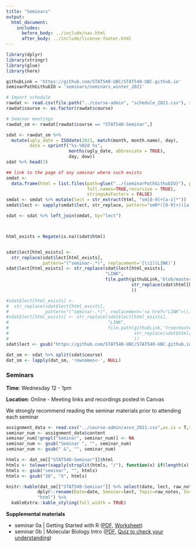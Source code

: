 ```yaml
---
title: "Seminars"
output:
  html_document:
    includes:
      before_body: ../include/nav.html
      after_body: ../include/license-footer.html
---
```



```r
library(dplyr)
library(stringr)
library(glue)
library(here)
```

```r
githubLink = 'https://github.com/STAT540-UBC/STAT540-UBC.github.io'
seminarPathGithubIO = 'seminars/seminars_winter_2021'

# Import schedule
rawdat <- read.csv(file.path("../course-admin", "schedule_2021.csv"), stringsAsFactors = FALSE, colClasses = list(course = 'factor', dow = 'factor'))
rawdat$course <- as.factor(rawdat$course)

# Seminar meetings 
rawdat_sm <- rawdat[rawdat$course == "STAT540-Seminar",]

sdat <- rawdat_sm %>%
  mutate(ugly_date = ISOdate(2021, match(month, month.name), day),
         date = sprintf("%s-%02d %s",
                        months(ugly_date, abbreviate = TRUE),
                        day, dow))
sdat %>% head(3)

## link to the page of any seminar where such exists
smdat <-
  data.frame(html = list.files(path=glue("../{seminarPathGithubIO}"), pattern = '^sm.*(\\.Rmd)$', 
                               full.names=TRUE,recursive = TRUE),
                               stringsAsFactors = FALSE)
smdat <- smdat %>% mutate(lect = str_extract(html, "sm[0-9]+[a-z]*"))
smdat$lect <- sapply(smdat$lect, str_replace, pattern="sm0*([0-9]+)([a-z]*)", replacement="seminar-\\1\\2")

sdat <- sdat %>% left_join(smdat, by="lect")



html_exists = Negate(is.na)(sdat$html)


sdat$lect[html_exists] <-
  str_replace(sdat$lect[html_exists],
              pattern="(^seminar-.*)", replacement='[\\1](LINK)')
sdat$lect[html_exists] <- str_replace(sdat$lect[html_exists], 
                                      "LINK", 
                                      file.path(githubLink,'blob/master',
                                                str_replace(sdat$html[html_exists],'\\.\\.','')
                                                ))

#sdat$lect[html_exists] <-
#  str_replace(sdat$lect[html_exists],
#              pattern="(^seminar-.*)", replacement='<a href="LINK">\\1</a>')
#sdat$lect[html_exists] <- str_replace(sdat$lect[html_exists], 
#                                      "LINK", 
#                                      file.path(githubLink,'tree/master',
#                                                str_replace(sdat$html[html_exists],'\\.\\.','')
#                                                ))
sdat$lect <- gsub("https://github.com/STAT540-UBC/STAT540-UBC.github.io/blob/master/", "..", sdat$lect)

dat_sm <- sdat %>% split(sdat$course)
dat_sm <- lapply(dat_sm, 'rownames<-', NULL)
```


<!-- unholy hack to make following two tables less wide and the same wide -->
<style type="text/css">
table {
   max-width: 70%;
}
</style>

### Seminars

**Time**: Wednesday 12 - 1pm

**Location**: Online - Meeting links and recordings posted in Canvas

We strongly recommend reading the seminar materials prior to attending each seminar

```r
assignment_data <- read.csv("../course-admin/assn_2021.csv",as.is = T,sep = ",")
seminar_num <- assignment_data$content
seminar_num[!grepl("Seminar", seminar_num)] <- NA
seminar_num <- gsub("Seminar ", "", seminar_num)
seminar_num <- gsub(" &", "", seminar_num)

htmls <- dat_sm[["STAT540-Seminar"]]$html
htmls <- tolower(sapply(strsplit(htmls, "/"), function(x) if(length(x) > 1){x[[4]]}else{x}))
htmls <- gsub("seminar", "", htmls)
htmls <- gsub("10", "X", htmls)

knitr::kable(dat_sm[["STAT540-Seminar"]] %>% select(date, lect, raw_notes, instructor, mode) %>%
            dplyr::rename(Date=date, Seminar=lect, Topic=raw_notes, Instructor=instructor, Mode=mode), 
            "html") %>% 
  kableExtra::kable_styling(full_width = TRUE)
```

**Supplemental materials** 

  * seminar 0a | Getting Started with R ([PDF](https://github.com/STAT540-UBC/STAT540-UBC.github.io/blob/master/seminars/seminars_winter_2021/seminar0a/getting_started_with_R.pdf), [Worksheet](https://github.com/STAT540-UBC/STAT540-UBC.github.io/raw/master/seminars/seminars_winter_2021/seminar0a/Seminar%200a%20-%20Getting%20Started.docx))
  * seminar 0b | Molecular Biology Intro ([PDF](https://github.com/STAT540-UBC/STAT540-UBC.github.io/raw/master/seminars/seminars_legacy/sm01e_biology-intro-2017.pdf), [Quiz to check your understanding](https://docs.google.com/forms/d/e/1FAIpQLScPUIQ5XsoXXf2vUULoFxPWHtsqyZDzZ39yhfmRGux-gSDQkg/viewform))
  